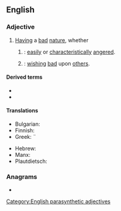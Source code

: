 ==English==

===Adjective===
{{en-adj|head=[[ill]]-[[natured]]}}

# [[having|Having]] a [[bad]] [[nature]], whether
## {{syn of|en|bad-tempered|nodot=a}}: [[easily]] or [[characteristically]] [[angered]].
## {{syn of|en|malevolent|nodot=a}}: [[wish]]ing [[bad]] upon [[other]]s.

====Derived terms====
* {{l|en|ill-naturedness}}
* {{l|en|ill-naturedly}}

====Translations====
{{trans-top|characteristically angered}}
* Bulgarian: {{t+|bg|проклет}}
* Finnish: {{t|fi|pahaluontoinen}}
* Greek: ¨{{t+|el|αναποδιάρης}}
{{trans-mid}}
* Hebrew: {{t|he|hauā}}
* Manx: {{t|gv|neuchenjal}}
* Plautdietsch: {{t|pdt|booshauft}}
{{trans-bottom}}

===Anagrams===
* {{anagrams|en|a=adeillnrtu|laternulid|untrialled}}

[[Category:English parasynthetic adjectives]]
{{C|en|Personality}}